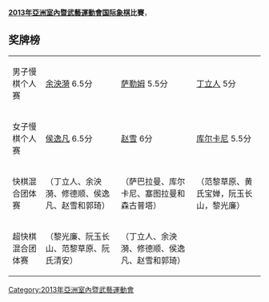 '''[[2013年亞洲室內暨武藝運動會|2013年亞洲室內暨武藝運動會]][[国际象棋|国际象棋]]比賽'''，
==奖牌榜==
{| {{MedalistTable|type=項目
|columns=1|style=font-size:small;}}
|-
|男子慢棋个人赛
|{{flagicon|CHN}}[[余泱漪|余泱漪]] 6.5分
|{{flagicon|UAE}}[[萨勒姆|萨勒姆]] 5.5分
|{{flagicon|CHN}}[[丁立人|丁立人]] 5分
|-
|女子慢棋个人赛
|{{flagicon|CHN}}[[侯逸凡|侯逸凡]] 6.5分
|{{flagicon|CHN}}[[赵雪|赵雪]] 6分
|{{flagicon|IND}}[[库尔卡尼|库尔卡尼]] 5.5分
|-
|快棋混合团体赛
|{{CHN}}（丁立人、余泱漪、修德顺、侯逸凡、赵雪和郭琦）
|{{IND}}（萨巴拉曼、库尔卡尼、塞图拉曼和森古普塔）
|{{VET}}（范黎草原、黄氏宝婵，阮玉长山，黎光廉）
|-
|超快棋混合团体赛
|{{VET}}（黎光廉、阮玉长山、范黎草原、阮氏清安）
|{{CHN}}（丁立人、余泱漪、修德顺、侯逸凡、赵雪和郭琦）
|{{INA}}
|}

[[Category:2013年亞洲室內暨武藝運動會|Category:2013年亞洲室內暨武藝運動會]]